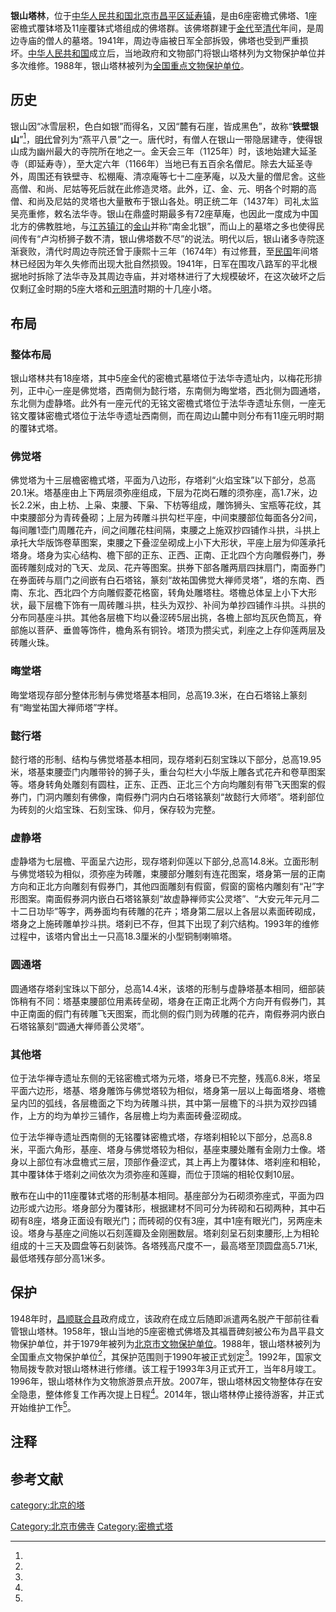 {{Coord|40.317991|116.329068|type:landmark_region:CN-11_source:GoogleMaps|display=title}}
{{文物保护单位
| 级别 = 全国
| 名称 = 银山塔林
| 图片 = Yinshan Pagoda Forest1.jpg
| 编号 = 3-153
| 分类 = 古建筑及历史纪念建筑物
| 时代 = [[金朝|金]]至[[元朝|元]]
| 所在 = {{CHN}}[[北京市|北京市]][[昌平区|昌平区]]
| 登录 = 1988年
| Cat = 北京全国重点文物保护单位
}}
'''银山塔林'''，位于[[中华人民共和国|中华人民共和国]][[北京市|北京市]][[昌平区|昌平区]][[延寿镇_(北京市)|延寿镇]]，是由6座密檐式佛塔、1座密檐式覆钵塔及11座覆钵式塔组成的佛塔群。该佛塔群建于[[金代|金代]]至[[清代|清代]]年间，是周边寺庙的僧人的墓塔。1941年，周边寺庙被日军全部拆毁，佛塔也受到严重损坏。[[中华人民共和国|中华人民共和国]]成立后，当地政府和文物部门将银山塔林列为文物保护单位并多次维修。1988年，银山塔林被列为[[全国重点文物保护单位|全国重点文物保护单位]]。
==历史==
银山因“冰雪层积，色白如银”而得名，又因“麓有石崖，皆成黑色”，故称“'''铁壁银山'''”<ref name="three"/>，[[明代|明代]]曾列为“燕平八景”之一。唐代时，有僧人在银山一带隐居建寺，使得银山成为幽州最大的寺院所在地之一。金天会三年（1125年）时，该地始建大延圣寺（即延寿寺），至大定六年（1166年）当地已有五百余名僧尼。除去大延圣寺外，周围还有铁壁寺、松棚庵、清凉庵等七十二座茅庵，以及大量的僧尼舍。这些高僧、和尚、尼姑等死后就在此修造灵塔。此外，辽、金、元、明各个时期的高僧、和尚及尼姑的灵塔也大量散布于银山各处。明正统二年（1437年）司礼太监吴亮重修，敕名法华寺{{r|two|page=294-295}}。银山在鼎盛时期最多有72座草庵，也因此一度成为中国北方的佛教胜地，与[[江苏|江苏]][[镇江|镇江]]的[[金山_(镇江)|金山]]并称“南金北银”，而山上的墓塔之多也使得民间传有“卢沟桥狮子数不清，银山佛塔数不尽”的说法{{r|ten|page=82}}。明代以后，银山诸多寺院逐渐衰败，清代时周边寺院还曾于康熙十三年（1674年）有过修葺，至[[中华民国_(大陆时期)|民国]]年间塔林已经因为年久失修而出现大批自然损毁。1941年，日军在围攻八路军的平北根据地时拆除了法华寺及其周边寺庙，并对塔林进行了大规模破坏{{efn|1=有说法称法华寺及塔林是日军在放火烧山时烧毁{{r|ten|page=82}}。}}，在这次破坏之后仅剩辽金时期的5座大塔和[[元朝|元]][[明朝|明]][[清朝|清]]时期的十几座小塔{{r|one|page=112-113}}。

==布局==
===整体布局===
银山塔林共有18座塔，其中5座金代的密檐式墓塔位于法华寺遗址内，以梅花形排列，正中心一座是佛觉塔，西南侧为懿行塔，东南侧为晦堂塔，西北侧为圆通塔，东北侧为虚静塔。此外有一座元代的无铭文密檐式塔位于法华寺遗址东侧，一座无铭文覆钵密檐式塔位于法华寺遗址西南侧，而在周边山麓中则分布有11座元明时期的覆钵式塔。{{r|one|page=112-113}}{{r|two|page=294-295}}{{r|four|page=833}}{{r|six|page=56-83}}
===佛觉塔===
佛觉塔为十三层檐密檐式塔，平面为八边形，存塔刹“火焰宝珠”以下部分，总高20.1米。塔基座由上下两层须弥座组成，下层为花岗石雕的须弥座，高1.7米，边长2.2米，由上枋、上枭、束腰、下枭、下枋等组成，雕饰狮头、宝瓶等花纹，其中束腰部分为青砖叠砌；上层为砖雕斗拱勾栏平座，中间束腰部位每面各分2间，每间雕1壶门周雕花卉，间之间雕花柱间隔，束腰之上施双抄四铺作斗拱，斗拱上承托大华版饰卷草图案，束腰之下叠涩垒砌成上小下大形状，平座上层为仰莲承托塔身。塔身为实心结构、檐下部的正东、正西、正南、正北四个方向雕假券门，券面砖雕刻成对的飞天、龙凤、花卉等图案。拱券下部各雕两扇四抹扇门，南面券门在券面砖与扇门之间嵌有白石塔铭，篆刻“故祐国佛觉大禅师灵塔”，塔的东南、西南、东北、西北四个方向雕假菱花格窗，转角处雕塔柱。塔檐总体呈上小下大形状，最下层檐下饰有一周砖雕斗拱，柱头为双抄、补间为单抄四铺作斗拱。斗拱的分布同基座斗拱。其他各层檐下均以叠涩砖5层出挑，各檐上部均瓦灰色筒瓦，脊部施以菩萨、垂兽等饰件，檐角系有铜铃。塔顶为攒尖式，刹座之上存仰莲两层及砖雕火珠。{{r|one|page=112-113}}{{r|two|page=294-295}}{{r|four|page=833}}{{r|six|page=56-57}}

===晦堂塔===
晦堂塔现存部分整体形制与佛觉塔基本相同，总高19.3米，在白石塔铭上篆刻有“晦堂祐国大禅师塔”字样。{{r|four|page=833}}{{r|six|page=56-57}}
===懿行塔===
懿行塔的形制、结构与佛觉塔基本相同，现存塔刹石刻宝珠以下部分，总高19.95米，塔基束腰壶门内雕带铃的狮子头，重台勾栏大小华版上雕各式花卉和卷草图案等。塔身转角处雕刻有圆柱，正东、正西、正北三个方向均雕刻有带飞天图案的假券门，门洞内雕刻有佛像，南假券门洞内白石塔铭篆刻“故懿行大师塔”。塔刹部位为砖刻的火焰宝珠、石刻宝珠、仰月，保存较为完整。{{r|four|page=833}}{{r|six|page=58-60}}
===虚静塔===
虚静塔为七层檐、平面呈六边形，现存塔刹仰莲以下部分,总高14.8米。立面形制与佛觉塔较为相似，须弥座为砖雕，束腰部分雕刻有连花图案，塔身第一层的正南方向和正北方向雕刻有假券门，其他四面雕刻有假窗，假窗的窗格内雕刻有“卍”字形图案。南面假券洞内嵌白石塔铭篆刻“故虚静禅师实公灵塔”、“大安元年元月二十二日功毕”等字，两券面均有砖雕的花卉；塔身第二层以上各层以素面砖砌成，塔身之上施砖雕单抄斗拱。塔刹已不存，但其下出现了刹穴结构。1993年的维修过程中，该塔内曾出土一只高18.3厘米的小型铜制喇嘛塔。{{r|two|page=294-295}}{{r|four|page=833}}{{r|six|page=61-66}}
===圆通塔===
圆通塔存塔刹宝珠以下部分，总高14.4米，该塔的形制与虚静塔基本相同，细部装饰稍有不同：塔基束腰部位用素砖垒砌，塔身在正南正北两个方向开有假券门，其中正南面的假门有砖雕飞天图案，而北侧的假门则为砖雕的花卉，南假券洞内嵌白石塔铭篆刻“圆通大禅师善公灵塔”。{{r|four|page=833}}{{r|six|page=66}}
===其他塔===
位于法华禅寺遗址东侧的无铭密檐式塔为元塔，塔身已不完整，残高6.8米，塔呈平面六边形，塔基、塔身雕饰与佛觉塔较为相似，塔身第一层以上每面塔身、塔檐呈内凹的弧线，各层檐面之下均为砖雕斗拱，其中第一层檐下的斗拱为双抄四铺作，上方的均为单抄三铺作，各层檐上均为素面砖叠涩砌成。{{r|four|page=833}}{{r|six|page=70}}

位于法华禅寺遗址西南侧的无铭覆钵密檐式塔，存塔刹相轮以下部分，总高8.8米，平面六角形，基座、塔身与佛觉塔较为相似，基座束腰处雕有金刚力士像。塔身以上部位有冰盘檐式三层，顶部作叠涩式，其上再上为覆钵体、塔刹座和相轮，其中覆钵体于塔刹之间依次为须弥座和莲瓣，而位于顶端的相轮仅剩10层。{{r|four|page=833}}

散布在山中的11座覆钵式塔的形制基本相同。基座部分为石砌须弥座式，平面为四边形或六边形。塔身部分为覆钵形，根据建材不同可分为砖砌和石砌两种，其中石砌有8座，塔身正面设有眼光门；而砖砌的仅有3座，其中1座有眼光门，另两座未设。塔身与基座之间施以石刻莲瓣及金刚圈数层。塔刹刻呈石刻束腰形,上为相轮组成的十三天及圆盘等石刻装饰。各塔残高尺度不一，最高塔至顶圆盘高5.71米,最低塔残存部分高1米多。{{r|four|page=833}}
==保护==
1948年时，[[昌顺联合县|昌顺联合县]]政府成立，该政府在成立后随即派遣两名脱产干部前往看管银山塔林{{r|four|page=832}}。1958年，银山当地的5座密檐式佛塔及其福晋碑刻被公布为昌平县文物保护单位，并于1979年被列为[[北京市文物保护单位|北京市文物保护单位]]{{r|four|page=832}}。1988年，银山塔林被列为全国重点文物保护单位<ref name="seven"/>，其保护范围则于1990年被正式划定<ref name="five"/>。1992年，国家文物局拨专款对银山塔林进行修缮。该工程于1993年3月正式开工，当年8月竣工{{r|four|page=833}}。1996年，银山塔林作为文物旅游景点开放{{r|two|page=294-295}}。2007年，银山塔林因文物整体存在安全隐患，整体修复工作再次提上日程<ref name="eight"/>。2014年，银山塔林停止接待游客，并正式开始维护工作<ref name="nine"/>。

==注释==
{{notelist}}
==参考文献==
{{reflist|refs=
<ref name="one">{{Cite book | author = 张明义等主编；北京市地方志编纂委员会编；李燕秋卷主编 | title = 北京志·建筑卷·建筑志 | location = 北京 | publisher = 北京出版社 | date = 2003-09-01 | pages =1014 | ISBN = 7-200-04939-5 | accessdate = 2015-01-28 | quote = }}</ref>
<ref name="two">{{Cite book | author = 张明义，王立行，段柄仁主编；宋惕冰（卷）主编；北京市地方志编纂委员会编 | title = 北京志·文物卷·文物志 | location = 北京 | publisher = 北京出版社 | date = 2006-03-01 | pages =784 | ISBN = 7-200-05631-6 | accessdate = 2015-01-28 | quote = }}</ref>
<ref name="three">清·孙承泽《天府广记》：银山，冰雪层积，故名。麓有石崖，黑色，又名铁壁。</ref>
<ref name="four">{{Cite book | author = 昌平县志编纂委员会编 | title = 北京市昌平县志 | location = 北京 | publisher = 北京出版社 | date = 2007-06-01 | pages =1027 | ISBN = 978-7-200-06612-8 | accessdate = 2015-01-28 | quote = }}</ref>
<ref name="five">{{cite journal zh |author = 北京市人民政府 |date=1990 |title=第三批划定七项文物保护单位的保护范围及建设控制地带的四至说明（京政发[1990]11号） |journal=北京市人民政府公报 |volume= |issue= |pages= |id= |url= |accessdate=2015-01-28 |quote= }}</ref>
<ref name="six">{{Cite book | author = 胡汉生 | title = 银山塔林 | location = 北京 | publisher = 北京燕山出版社 | date = 2007-04-01 | pages =120 | ISBN = 7-5402-1866-5 | accessdate = 2015-01-28 | quote = }}</ref>
<ref name="seven">{{cite news |language = zh-cn |url = http://www.ncha.gov.cn/col/col1646/index.html |title = 国务院关于公布第三批全国重点文物保护单位的通知 |publisher = 中华人民共和国国家文物局 |date = 2015-03-28 |accessdate = 2015-02-09 |archive-url = https://web.archive.org/web/20141008131520/http://www.sach.gov.cn/col/col1646/index.html |archive-date = 2014-10-08 |dead-url = yes }}</ref>
<ref name="eight">{{cite news |language = zh-cn |url = http://www.bj.xinhuanet.com/bjpd_sdwm/2007-06/22/content_10372680.htm |title = "三山五园"将恢复 |publisher = 新华网北京频道 |date = 2007-06-22 |accessdate = 2015-02-09 |deadurl = yes |archiveurl = https://web.archive.org/web/20151222235859/http://www.bj.xinhuanet.com/bjpd_sdwm/2007-06/22/content_10372680.htm |archivedate = 2015-12-22 }}</ref>
<ref name="nine">{{cite news |language = zh-cn |url = http://www.bjta.gov.cn/xxgk/tzgg/370483.htm |title = 关于银山塔林景区暂停开放的通知 |publisher = 北京市旅游发展委员会 |date = 2014-08-28 |accessdate = 2015-02-09 |archive-url = https://web.archive.org/web/20151223071559/http://www.bjta.gov.cn/xxgk/tzgg/370483.htm |archive-date = 2015-12-23 |dead-url = yes }}</ref>
<ref name="ten">{{Cite book | author = 韩扬主编 | title = 桥塔 | location = 北京 | publisher = 北京美术摄影出版社 | date = 2014-09-01 | pages =162 | ISBN = 978-7-80501-681-8 | accessdate = 2015-01-28 | quote = }}</ref>
}}

{{北京全国重点文物保护单位}}
[[Category:北京市佛寺|Category:北京市佛寺]]
[[category:北京的塔|category:北京的塔]]
[[Category:密檐式塔|Category:密檐式塔]]